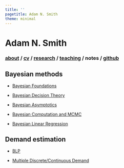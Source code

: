 ```yaml
---
title: ''
pagetitle: Adam N. Smith
theme: minimal
---
```


<h1> Adam N. Smith </h1> 

<h3>
[about](index.html) / 
<a href=files/smith-cv.pdf target="_blank">cv</a> /
[research](research.html) /
[teaching](teaching.html) /
notes /
<a href="https://github.com/adam-n-smith" target="_blank">github</a>
</h3> 

<h2> Bayesian methods </h2>

* [Bayesian Foundations](files/notes/bayes-foundations.pdf)

* [Bayesian Decision Theory](files/notes/bayes-decision-theory.pdf)

* [Bayesian Asymptotics](files/notes/bayes-asymptotics.pdf)

* [Bayesian Computation and MCMC](files/notes/bayes-mcmc.pdf)

* [Bayesian Linear Regression](files/notes/bayes-regression.pdf)

<h2> Demand estimation </h2>

* [BLP](files/notes/blp.pdf)

* [Multiple Discrete/Continuous Demand](files/notes/mdc-simulation.pdf)
